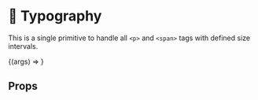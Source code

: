 
<Meta title="Typography/Text-(Labs)" component={Text} />

# 📝 Typography

<StoryStatus status="stable" />

This is a single primitive to handle all `<p>` and
`<span>` tags with defined size intervals.

<Canvas>
  <Story name="Text" args={{ children: 'Hello World' }}>
    {(args) => <Text {...args} />}
  </Story>
</Canvas>

## Props

<Props story="Text" />
